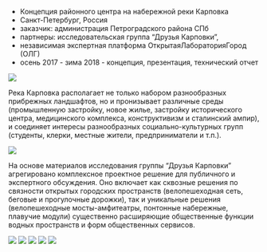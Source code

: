 
<Title>НАБЕРЕЖНАЯ КАРПОВКИ</Title>

- Концепция районного центра на набережной реки Карповка
- Санкт-Петербург, Россия
- заказчик: администрация Петроградского района СПб
- партнеры: исследовательская группа “Друзья Карповки”, 
- независимая экспертная платформа ОткрытаяЛабораторияГород (ОЛГ)
- осень 2017 - зима 2018 - концепция, презентация, технический отчет

<Image src='https://unit4.io/files/kemb/01.jpg'/>

Река Карповка располагает не только набором разнообразных прибрежных ландшафтов, 
но и пронизывает различные среды 
(промышленную застройку, новое жилье, застройку исторического центра, медицинского комплекса, конструктивизм и сталинский ампир),
и соединяет интересы разнообразных социально-культурных групп (студенты, клерки, местные жители, предприниматели и т.п.).

<Image src='https://unit4.io/files/kemb/02.jpg'/>

На основе материалов исследования группы “Друзья Карповки” агрегировано комплексное проектное решение 
для публичного и экспертного обсуждения. 
Оно включает как сквозные решения по связности открытых городских пространств 
(велопешеходная сеть, беговые и прогулочные дорожки), 
так и уникальные решения 
(велопешеходные мосты-амфитеатры, понтонные набережные, плавучие модули) 
существенно расширяющие общественные функции водных пространств и форм общественных сервисов.

<Image src='https://unit4.io/files/kemb/03.jpg'/>
<Image src='https://unit4.io/files/kemb/04.jpg'/>
<Image src='https://unit4.io/files/kemb/05.jpg'/>
<Image src='https://unit4.io/files/kemb/06.jpg'/>
<Image src='https://unit4.io/files/kemb/07.jpg'/>

